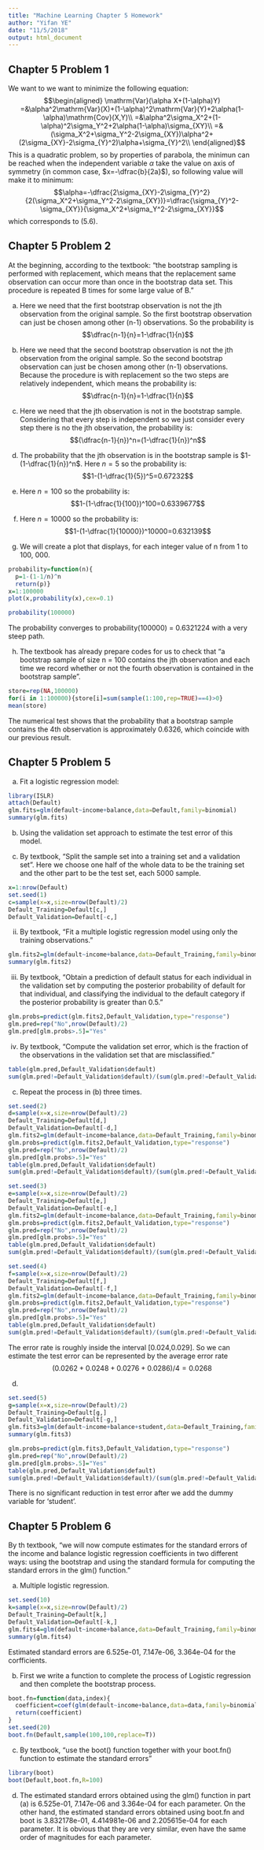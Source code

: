 ```yaml
---
title: "Machine Learning Chapter 5 Homework"
author: "Yifan YE"
date: "11/5/2018"
output: html_document
---
```

## Chapter 5 Problem 1
We want to we want to minimize the following equation:
$$\begin{aligned}
\mathrm{Var}(\alpha X+(1-\alpha)Y)
=&\alpha^2\mathrm{Var}(X)+(1-\alpha)^2\mathrm{Var}(Y)+2\alpha(1-\alpha)\mathrm{Cov}(X,Y)\\
=&\alpha^2\sigma_X^2+(1-\alpha)^2\sigma_Y^2+2\alpha(1-\alpha)\sigma_{XY}\\
=&(\sigma_X^2+\sigma_Y^2-2\sigma_{XY})\alpha^2+(2\sigma_{XY}-2\sigma_{Y}^2)\alpha+\sigma_{Y}^2\\
\end{aligned}$$
This is a quadratic problem, so by properties of parabola, the minimun can be reached when the independent variable $\alpha$ take the value on axis of symmetry (in common case, $x=-\dfrac{b}{2a}$), so following value will make it to minimum:
$$\alpha=-\dfrac{2\sigma_{XY}-2\sigma_{Y}^2}{2(\sigma_X^2+\sigma_Y^2-2\sigma_{XY})}=\dfrac{\sigma_{Y}^2-\sigma_{XY}}{\sigma_X^2+\sigma_Y^2-2\sigma_{XY}}$$
which corresponds to (5.6).

## Chapter 5 Problem 2
At the beginning, according to the textbook: "the bootstrap sampling is performed with replacement, which means that the replacement same observation can occur more than once in the bootstrap data set. This
procedure is repeated B times for some large value of B."

(a) Here we need that the first bootstrap observation is not the jth observation from the original sample. So the first bootstrap observation can just be chosen among other (n-1) observations. So the probability is $$\dfrac{n-1}{n}=1-\dfrac{1}{n}$$

(b) Here we need that the second bootstrap observation is not the jth observation from the original sample. So the second bootstrap observation can just be chosen among other (n-1) observations. Because the procedure is with replacement so the two steps are relatively independent, which means the probability is:
$$\dfrac{n-1}{n}=1-\dfrac{1}{n}$$

(c) Here we need that the jth observation is not in the bootstrap sample. Considering that every step is independent so we just consider every step there is no the jth observation, the probability is:
$$(\dfrac{n-1}{n})^n=(1-\dfrac{1}{n})^n$$

(d) The probability that the jth observation is in the bootstrap sample is $1-(1-\dfrac{1}{n})^n$. Here $n=5$ so the probability is:
$$1-(1-\dfrac{1}{5})^5=0.67232$$

(e) Here $n=100$ so the probability is:
$$1-(1-\dfrac{1}{100})^100=0.6339677$$

(f) Here $n=10000$ so the probability is:
$$1-(1-\dfrac{1}{10000})^10000=0.632139$$

(g) We will create a plot that displays, for each integer value of n from 1 to 100, 000.
```r
probability=function(n){
  p=1-(1-1/n)^n
  return(p)}
x=1:100000
plot(x,probability(x),cex=0.1)
```
```r
probability(100000)
```

The probability converges to probability(100000) = 0.6321224 with a very steep path.

(h) The textbook has already prepare codes for us to check that "a bootstrap sample of size n = 100 contains the jth observation and each time we record whether or not the fourth observation is contained in the bootstrap sample".
```r
store=rep(NA,100000)
for(i in 1:100000){store[i]=sum(sample(1:100,rep=TRUE)==4)>0}
mean(store)
```
The numerical test shows that the probability that a bootstrap sample contains the 4th observation is approximately 0.6326, which coincide with our previous result.

## Chapter 5 Problem 5
(a) Fit a logistic regression model:
```r
library(ISLR)
attach(Default)
glm.fits=glm(default~income+balance,data=Default,family=binomial)
summary(glm.fits)
```

(b) Using the validation set approach to estimate the test error of this model. 

(i) By textbook, "Split the sample set into a training set and a validation set". Here we choose one half of the whole data to be the training set and the other part to be the test set, each 5000 sample.
```r
x=1:nrow(Default)
set.seed(1)
c=sample(x=x,size=nrow(Default)/2)
Default_Training=Default[c,]
Default_Validation=Default[-c,]
```

(ii) By textbook, "Fit a multiple logistic regression model using only the training observations."
```r
glm.fits2=glm(default~income+balance,data=Default_Training,family=binomial)
summary(glm.fits2)
```

(iii) By textbook, "Obtain a prediction of default status for each individual in the validation set by computing the posterior probability of default for that individual, and classifying the individual to the default category if the posterior probability is greater than 0.5."
```r
glm.probs=predict(glm.fits2,Default_Validation,type="response")
glm.pred=rep("No",nrow(Default)/2)
glm.pred[glm.probs>.5]="Yes"
```

(iv) By textbook, "Compute the validation set error, which is the fraction of the observations in the validation set that are misclassified."
```r
table(glm.pred,Default_Validation$default)
sum(glm.pred!=Default_Validation$default)/(sum(glm.pred!=Default_Validation$default)+sum(glm.pred==Default_Validation$default))
```

(c) Repeat the process in (b) three times.
```r
set.seed(2)
d=sample(x=x,size=nrow(Default)/2)
Default_Training=Default[d,]
Default_Validation=Default[-d,]
glm.fits2=glm(default~income+balance,data=Default_Training,family=binomial)
glm.probs=predict(glm.fits2,Default_Validation,type="response")
glm.pred=rep("No",nrow(Default)/2)
glm.pred[glm.probs>.5]="Yes"
table(glm.pred,Default_Validation$default)
sum(glm.pred!=Default_Validation$default)/(sum(glm.pred!=Default_Validation$default)+sum(glm.pred==Default_Validation$default))
```
```r
set.seed(3)
e=sample(x=x,size=nrow(Default)/2)
Default_Training=Default[e,]
Default_Validation=Default[-e,]
glm.fits2=glm(default~income+balance,data=Default_Training,family=binomial)
glm.probs=predict(glm.fits2,Default_Validation,type="response")
glm.pred=rep("No",nrow(Default)/2)
glm.pred[glm.probs>.5]="Yes"
table(glm.pred,Default_Validation$default)
sum(glm.pred!=Default_Validation$default)/(sum(glm.pred!=Default_Validation$default)+sum(glm.pred==Default_Validation$default))
```
```r
set.seed(4)
f=sample(x=x,size=nrow(Default)/2)
Default_Training=Default[f,]
Default_Validation=Default[-f,]
glm.fits2=glm(default~income+balance,data=Default_Training,family=binomial)
glm.probs=predict(glm.fits2,Default_Validation,type="response")
glm.pred=rep("No",nrow(Default)/2)
glm.pred[glm.probs>.5]="Yes"
table(glm.pred,Default_Validation$default)
sum(glm.pred!=Default_Validation$default)/(sum(glm.pred!=Default_Validation$default)+sum(glm.pred==Default_Validation$default))
```
The error rate is roughly inside the interval [0.024,0.029]. So we can estimate the test error can be represented by the average error rate $$(0.0262+0.0248+0.0276+0.0286)/4=0.0268$$

(d) 
```r
set.seed(5)
g=sample(x=x,size=nrow(Default)/2)
Default_Training=Default[g,]
Default_Validation=Default[-g,]
glm.fits3=glm(default~income+balance+student,data=Default_Training,family=binomial)
summary(glm.fits3)
```
```r
glm.probs=predict(glm.fits3,Default_Validation,type="response")
glm.pred=rep("No",nrow(Default)/2)
glm.pred[glm.probs>.5]="Yes"
table(glm.pred,Default_Validation$default)
sum(glm.pred!=Default_Validation$default)/(sum(glm.pred!=Default_Validation$default)+sum(glm.pred==Default_Validation$default))
```
There is no significant reduction in test error after we add the dummy variable for 'student'.

## Chapter 5 Problem 6
By th textbook, "we will now compute estimates for the standard errors of the income and balance logistic regression coefficients in two different ways: using the bootstrap and using the standard formula for computing the standard errors in the glm() function."

(a) Multiple logistic regression.
```r
set.seed(10)
k=sample(x=x,size=nrow(Default)/2)
Default_Training=Default[k,]
Default_Validation=Default[-k,]
glm.fits4=glm(default~income+balance,data=Default_Training,family=binomial)
summary(glm.fits4)
```
Estimated standard errors are 6.525e-01, 7.147e-06, 3.364e-04 for the corfficients.

(b) First we write a function to complete the process of Logistic regression and then complete the bootstrap process. 
```r
boot.fn=function(data,index){
  coefficient=coef(glm(default~income+balance,data=data,family=binomial,subset=index))
  return(coefficient)
}
set.seed(20)
boot.fn(Default,sample(100,100,replace=T))
```

(c) By textbook, "use the boot() function together with your boot.fn() function to estimate the standard errors"
```r
library(boot)
boot(Default,boot.fn,R=100)
```

(d) The estimated standard errors obtained using the glm() function in part (a) is 6.525e-01, 7.147e-06 and 3.364e-04 for each parameter. On the other hand, the estimated standard errors obtained using boot.fn and boot is 3.832178e-01, 4.414981e-06 and 2.205615e-04 for each parameter. It is obvious that they are very similar, even have the same order of magnitudes for each parameter.